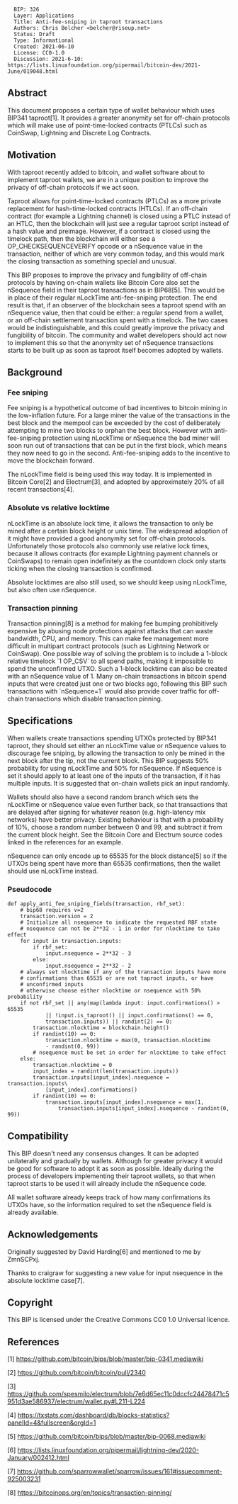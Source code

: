 <pre>
  BIP: 326
  Layer: Applications
  Title: Anti-fee-sniping in taproot transactions
  Authors: Chris Belcher <belcher@riseup.net>
  Status: Draft
  Type: Informational
  Created: 2021-06-10
  License: CC0-1.0
  Discussion: 2021-6-10: https://lists.linuxfoundation.org/pipermail/bitcoin-dev/2021-June/019048.html
</pre>


== Abstract ==

This document proposes a certain type of wallet behaviour which uses BIP341 taproot[1]. It provides a greater anonymity set for off-chain protocols which will make use of point-time-locked contracts (PTLCs) such as CoinSwap, Lightning and Discrete Log Contracts.

== Motivation ==

With taproot recently added to bitcoin, and wallet software about to implement taproot wallets, we are in a unique position to improve the privacy of off-chain protocols if we act soon.

Taproot allows for point-time-locked contracts (PTLCs) as a more private replacement for hash-time-locked contracts (HTLCs). If an off-chain contract (for example a Lightning channel) is closed using a PTLC instead of an HTLC, then the blockchain will just see a regular taproot script instead of a hash value and preimage. However, if a contract is closed using the timelock path, then the blockchain will either see a OP_CHECKSEQUENCEVERIFY opcode or a nSequence value in the transaction, neither of which are very common today, and this would mark the closing transaction as something special and unusual.

This BIP proposes to improve the privacy and fungibility of off-chain protocols by having on-chain wallets like Bitcoin Core also set the nSequence field in their taproot transactions as in BIP68[5]. This would be in place of their regular nLockTime anti-fee-sniping protection. The end result is that, if an observer of the blockchain sees a taproot spend with an nSequence value, then that could be either: a regular spend from a wallet, or an off-chain settlement transaction spent with a timelock. The two cases would be indistinguishable, and this could greatly improve the privacy and fungibility of bitcoin. The community and wallet developers should act now to implement this so that the anonymity set of nSequence transactions starts to be built up as soon as taproot itself becomes adopted by wallets.

== Background ==

=== Fee sniping ===

Fee sniping is a hypothetical outcome of bad incentives to bitcoin mining in the low-inflation future. For a large miner the value of the transactions in the best block and the mempool can be exceeded by the cost of deliberately attempting to mine two blocks to orphan the best block. However with anti-fee-sniping protection using nLockTime or nSequence the bad miner will soon run out of transactions that can be put in the first block, which means they now need to go in the second. Anti-fee-sniping adds to the incentive to move the blockchain forward.

The nLockTime field is being used this way today. It is implemented in Bitcoin Core[2] and Electrum[3], and adopted by approximately 20% of all recent transactions[4].

=== Absolute vs relative locktime ===

nLockTime is an absolute lock time, it allows the transaction to only be mined after a certain block height or unix time. The widespread adoption of it might have provided a good anonymity set for off-chain protocols. Unfortunately those protocols also commonly use relative lock times, because it allows contracts (for example Lightning payment channels or CoinSwaps) to remain open indefinitely as the countdown clock only starts ticking when the closing transaction is confirmed.

Absolute locktimes are also still used, so we should keep using nLockTime, but also often use nSequence.

=== Transaction pinning ===

Transaction pinning[8] is a method for making fee bumping prohibitively expensive by abusing node protections against attacks that can waste bandwidth, CPU, and memory. This can make fee management more difficult in multipart contract protocols (such as Lightning Network or CoinSwap). One possible way of solving the problem is to include a 1-block relative timelock `1 OP_CSV` to all spend paths, making it impossible to spend the unconfirmed UTXO. Such a 1-block locktime can also be created with an nSequence value of 1. Many on-chain transactions in bitcoin spend inputs that were created just one or two blocks ago, following this BIP such transactions with `nSequence=1` would also provide cover traffic for off-chain transactions which disable transaction pinning.

== Specifications ==

When wallets create transactions spending UTXOs protected by BIP341 taproot, they should set either an nLockTime value or nSequence values to discourage fee sniping, by allowing the transaction to only be mined in the next block after the tip, not the current block. This BIP suggests 50% probability for using nLockTime and 50% for nSequence. If nSequence is set it should apply to at least one of the inputs of the transaction, if it has multiple inputs. It is suggested that on-chain wallets pick an input randomly.

Wallets should also have a second random branch which sets the nLockTime or nSequence value even further back, so that transactions that are delayed after signing for whatever reason (e.g. high-latency mix networks) have better privacy. Existing behaviour is that with a probability of 10%, choose a random number between 0 and 99, and subtract it from the current block height. See the Bitcoin Core and Electrum source codes linked in the references for an example.

nSequence can only encode up to 65535 for the block distance[5] so if the UTXOs being spent have more than 65535 confirmations, then the wallet should use nLockTime instead.

=== Pseudocode ===

<source>
def apply_anti_fee_sniping_fields(transaction, rbf_set):
    # bip68 requires v=2
    transaction.version = 2
    # Initialize all nsequence to indicate the requested RBF state
    # nsequence can not be 2**32 - 1 in order for nlocktime to take effect
    for input in transaction.inputs:
        if rbf_set:
            input.nsequence = 2**32 - 3
        else:
            input.nsequence = 2**32 - 2
    # always set nlocktime if any of the transaction inputs have more
    # confirmations than 65535 or are not taproot inputs, or have
    # unconfirmed inputs
    # otherwise choose either nlocktime or nsequence with 50% probability
    if not rbf_set || any(map(lambda input: input.confirmations() > 65535
            || !input.is_taproot() || input.confirmations() == 0,
            transaction.inputs)) || randint(2) == 0:
        transaction.nlocktime = blockchain.height()
        if randint(10) == 0:
            transaction.nlocktime = max(0, transaction.nlocktime
            - randint(0, 99))
        # nsequence must be set in order for nlocktime to take effect
    else:
        transaction.nlocktime = 0
        input_index = randint(len(transaction.inputs))
        transaction.inputs[input_index].nsequence = transaction.inputs\
            [input_index].confirmations()
        if randint(10) == 0:
            transaction.inputs[input_index].nsequence = max(1,
                transaction.inputs[input_index].nsequence - randint(0, 99))
</source>

== Compatibility ==

This BIP doesn't need any consensus changes. It can be adopted unilaterally and gradually by wallets. Although for greater privacy it would be good for software to adopt it as soon as possible. Ideally during the process of developers implementing their taproot wallets, so that when taproot starts to be used it will already include the nSequence code.

All wallet software already keeps track of how many confirmations its UTXOs have, so the information required to set the nSequence field is already available.

== Acknowledgements ==

Originally suggested by David Harding[6] and mentioned to me by ZmnSCPxj.

Thanks to craigraw for suggesting a new value for input nsequence in the absolute locktime case[7].

== Copyright ==

This BIP is licensed under the Creative Commons CC0 1.0 Universal licence.

== References ==

[1] https://github.com/bitcoin/bips/blob/master/bip-0341.mediawiki

[2] https://github.com/bitcoin/bitcoin/pull/2340

[3]
https://github.com/spesmilo/electrum/blob/7e6d65ec11c0dccfc24478471c5951d3ae586937/electrum/wallet.py#L211-L224

[4]
https://txstats.com/dashboard/db/blocks-statistics?panelId=4&fullscreen&orgId=1

[5] https://github.com/bitcoin/bips/blob/master/bip-0068.mediawiki

[6]
https://lists.linuxfoundation.org/pipermail/lightning-dev/2020-January/002412.html

[7] https://github.com/sparrowwallet/sparrow/issues/161#issuecomment-925003231

[8] https://bitcoinops.org/en/topics/transaction-pinning/
